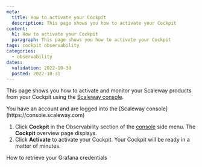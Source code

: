 ```yaml
---
meta:
  title: How to activate your Cockpit
  description: This page shows you how to activate your Cockpit
content:
  h1: How to activate your Cockpit
  paragraph: This page shows you how to activate your Cockpit
tags: cockpit observability
categories:
  - observability
dates:
  validation: 2022-10-30
  posted: 2022-10-31
---
```


This page shows you how to activate and monitor your Scaleway products from your Cockpit using the [Scaleway console](https://console.scaleway.com/).

<Macro id="iam-requirements" />
 
<Message type="requirement">
  You have an account and are logged into the [Scaleway console](https://console.scaleway.com)
</Message>

1. Click **Cockpit** in the Observability section of the [console](https://console.scaleway.com/) side menu. The **Cockpit** overview page displays.
2. Click **Activate** to activate your Cockpit. Your Cockpit will be ready in a matter of minutes.

<Navigation title="See Also">
  <NextButton to="/observability/cockpit/how-to/retrieve-grafana-credentials/">How to retrieve your Grafana credentials</NextButton>
</Navigation>